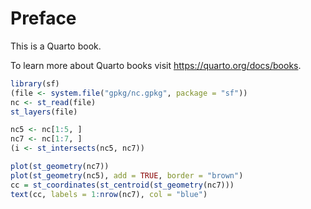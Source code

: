 # Preface {.unnumbered}

This is a Quarto book.

To learn more about Quarto books visit <https://quarto.org/docs/books>.

```r
library(sf)
(file <- system.file("gpkg/nc.gpkg", package = "sf"))
nc <- st_read(file)
st_layers(file)
```

```r
nc5 <- nc[1:5, ]
nc7 <- nc[1:7, ]
(i <- st_intersects(nc5, nc7))
```

```r
plot(st_geometry(nc7))
plot(st_geometry(nc5), add = TRUE, border = "brown")
cc = st_coordinates(st_centroid(st_geometry(nc7)))
text(cc, labels = 1:nrow(nc7), col = "blue")
```
